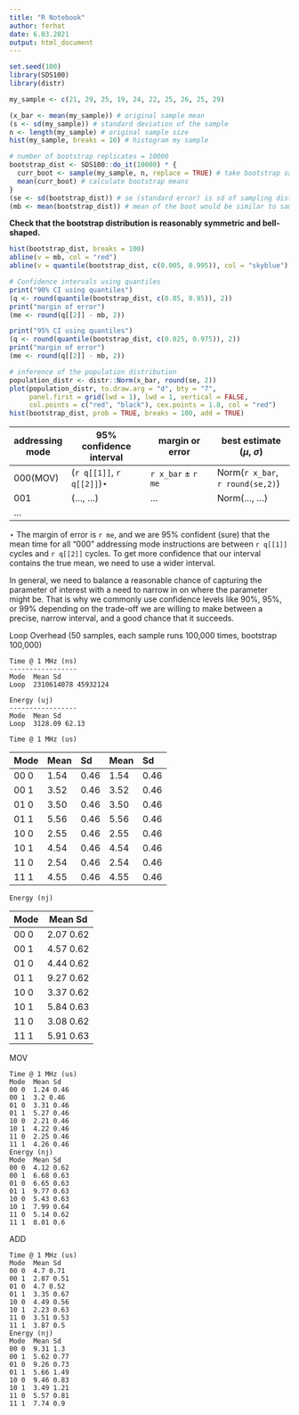 ```yaml
---
title: "R Notebook"
author: ferhat
date: 6.03.2021
output: html_document
---
```



```r
set.seed(100)
library(SDS100)
library(distr)
```

```r
my_sample <- c(21, 29, 25, 19, 24, 22, 25, 26, 25, 29)

(x_bar <- mean(my_sample)) # original sample mean
(s <- sd(my_sample)) # standard deviation of the sample
n <- length(my_sample) # original sample size
hist(my_sample, breaks = 10) # histogram my sample

# number of bootstrap replicates = 10000
bootstrap_dist <- SDS100::do_it(10000) * {
  curr_boot <- sample(my_sample, n, replace = TRUE) # take bootstrap samples
  mean(curr_boot) # calculate bootstrap means
}
(se <- sd(bootstrap_dist)) # se (standard error) is sd of sampling distribution
(mb <- mean(bootstrap_dist)) # mean of the boot would be similar to sample mean
```
__Check that the bootstrap distribution is reasonably symmetric and bell-shaped.__
```r
hist(bootstrap_dist, breaks = 100)
abline(v = mb, col = "red")
abline(v = quantile(bootstrap_dist, c(0.005, 0.995)), col = "skyblue")

# Confidence intervals using quantiles
print("90% CI using quantiles")
(q <- round(quantile(bootstrap_dist, c(0.05, 0.95)), 2))
print("margin of error")
(me <- round(q[[2]] - mb, 2))

print("95% CI using quantiles")
(q <- round(quantile(bootstrap_dist, c(0.025, 0.975)), 2))
print("margin of error")
(me <- round(q[[2]] - mb, 2))

# inference of the population distribution
population_distr <- distr::Norm(x_bar, round(se, 2))
plot(population_distr, to.draw.arg = "d", bty = "7",
     panel.first = grid(lwd = 1), lwd = 1, vertical = FALSE,
     col.points = c("red", "black"), cex.points = 1.8, col = "red")
hist(bootstrap_dist, prob = TRUE, breaks = 100, add = TRUE)
```

addressing mode | 95% confidence interval         |  margin or error        | best estimate ($\mu$, $\sigma$) |
----------------|-----------------------------    |-------------------------|----------------------------|
000(MOV)        | (`r q[[1]]`, `r q[[2]]`)$\star$ |  `r x_bar` $\pm$ `r me` | Norm(`r x_bar`, `r round(se,2)`)|
001             | (..., ...)                      |  ...                    | Norm(..., ...)                  |
...             |                                 |                         |                                 |

$\star$ The margin of error is `r me`, and we are 95% confident (sure) that the
mean time for all "000" addressing mode instructions are between
`r q[[1]]` cycles and `r q[[2]]` cycles. To get more confidence that our interval
contains the true mean, we need to use a wider interval.

In general, we need to balance a reasonable chance of capturing the parameter of
interest with a need to narrow in on where the parameter might be. That is why
we commonly use confidence levels like 90%, 95%, or 99% depending on the
trade-off we are willing to make between a precise, narrow interval, and a good
chance that it succeeds.


Loop Overhead (50 samples, each sample runs 100,000 times, bootstrap 100,000)
```
Time @ 1 MHz (ns)
-----------------
Mode  Mean Sd
Loop  2310614078 45932124

Energy (uj)
-----------------
Mode  Mean Sd
Loop  3128.09 62.13
```

`Time @ 1 MHz (us)`

Mode| Mean | Sd   | Mean | Sd   |
----|:-----|:-----|:-----|:-----|
00 0| 1.54 | 0.46 | 1.54 | 0.46 |
00 1| 3.52 | 0.46 | 3.52 | 0.46 |
01 0| 3.50 | 0.46 | 3.50 | 0.46 |
01 1| 5.56 | 0.46 | 5.56 | 0.46 |
10 0| 2.55 | 0.46 | 2.55 | 0.46 |
10 1| 4.54 | 0.46 | 4.54 | 0.46 |
11 0| 2.54 | 0.46 | 2.54 | 0.46 |
11 1| 4.55 | 0.46 | 4.55 | 0.46 |

`Energy (nj)`

Mode| Mean Sd   |
----|-----------|
00 0| 2.07 0.62 |
00 1| 4.57 0.62 |
01 0| 4.44 0.62 |
01 1| 9.27 0.62 |
10 0| 3.37 0.62 |
10 1| 5.84 0.63 |
11 0| 3.08 0.62 |
11 1| 5.91 0.63 |

MOV
```
Time @ 1 MHz (us)
Mode  Mean Sd
00 0  1.24 0.46
00 1  3.2 0.46
01 0  3.31 0.46
01 1  5.27 0.46
10 0  2.21 0.46
10 1  4.22 0.46
11 0  2.25 0.46
11 1  4.26 0.46
Energy (nj)
Mode  Mean Sd
00 0  4.12 0.62
00 1  6.68 0.63
01 0  6.65 0.63
01 1  9.77 0.63
10 0  5.43 0.63
10 1  7.99 0.64
11 0  5.14 0.62
11 1  8.01 0.6
```

ADD
```
Time @ 1 MHz (us)
Mode  Mean Sd
00 0  4.7 0.71
00 1  2.87 0.51
01 0  4.7 0.52
01 1  3.35 0.67
10 0  4.49 0.56
10 1  2.23 0.63
11 0  3.51 0.53
11 1  3.87 0.5
Energy (nj)
Mode  Mean Sd
00 0  9.31 1.3
00 1  5.62 0.77
01 0  9.26 0.73
01 1  5.66 1.49
10 0  9.46 0.83
10 1  3.49 1.21
11 0  5.57 0.81
11 1  7.74 0.9
```